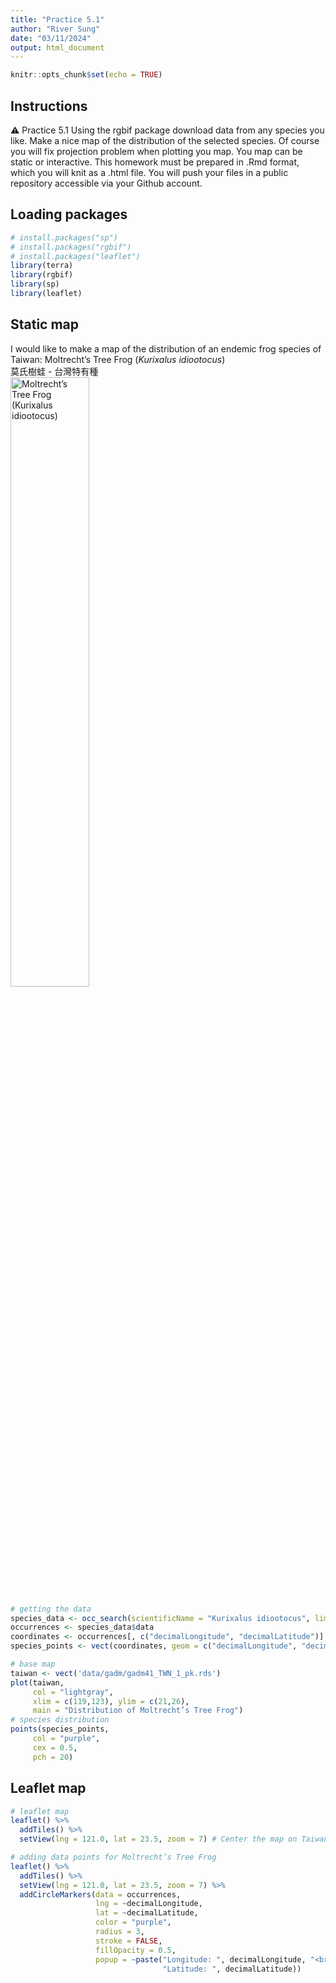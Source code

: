 ```yaml
---
title: "Practice 5.1"
author: "River Sung"
date: "03/11/2024"
output: html_document
---
```


```r
knitr::opts_chunk$set(echo = TRUE)
```

## Instructions
⚠ Practice 5.1 Using the rgbif package download data from any species you like. Make a nice map of the distribution of the selected species. Of course you will fix projection problem when plotting you map. You map can be static or interactive. This homework must be prepared in .Rmd format, which you will knit as a .html file. You will push your files in a public repository accessible via your Github account. 

## Loading packages
```r
# install.packages("sp")
# install.packages("rgbif")
# install.packages("leaflet")
library(terra)
library(rgbif)
library(sp)
library(leaflet)
```

## Static map 
I would like to make a map of the distribution of an endemic frog species of Taiwan: Moltrecht’s Tree Frog (*Kurixalus idiootocus*)   
莫氏樹蛙 - 台灣特有種  
![Moltrecht’s Tree Frog (*Kurixalus idiootocus*)](/Users/riversung/NTU/113-1 Fall 2024/Ocean5098 R/Rclass_Fall2024/data/original.jpg){width="50%"} 

```r
# getting the data
species_data <- occ_search(scientificName = "Kurixalus idiootocus", limit = 500)
occurrences <- species_data$data
coordinates <- occurrences[, c("decimalLongitude", "decimalLatitude")]
species_points <- vect(coordinates, geom = c("decimalLongitude", "decimalLatitude"), crs = "EPSG:4326")

# base map 
taiwan <- vect('data/gadm/gadm41_TWN_1_pk.rds')
plot(taiwan, 
     col = "lightgray", 
     xlim = c(119,123), ylim = c(21,26),
     main = "Distribution of Moltrecht’s Tree Frog")
# species distribution
points(species_points, 
     col = "purple", 
     cex = 0.5,
     pch = 20) 
```


## Leaflet map 
```r
# leaflet map
leaflet() %>%
  addTiles() %>%
  setView(lng = 121.0, lat = 23.5, zoom = 7) # Center the map on Taiwan
```
```r
# adding data points for Moltrecht’s Tree Frog
leaflet() %>%
  addTiles() %>%
  setView(lng = 121.0, lat = 23.5, zoom = 7) %>%
  addCircleMarkers(data = occurrences,
                   lng = ~decimalLongitude, 
                   lat = ~decimalLatitude,
                   color = "purple",
                   radius = 3,
                   stroke = FALSE, 
                   fillOpacity = 0.5,
                   popup = ~paste("Longitude: ", decimalLongitude, "<br>", 
                                  "Latitude: ", decimalLatitude))
```

